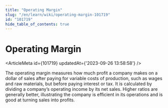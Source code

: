 ```yaml
---
title: "Operating Margin"
slug: "/en/learn/wiki/operating-margin-101719"
id: "101719"
hide_table_of_contents: true
---
```



# Operating Margin

<ArticleMeta id={101719} updatedAt={'2023-09-26 13:58:58'} />
<div className='border-solid border-b border-t-0 my-4 border-[var(--ifm-color-gray-300)]' />

The operating margin measures how much profit a company makes on a dollar of sales after paying for variable costs of production, such as wages and raw materials, but before paying interest or tax. It is calculated by dividing a company’s operating income by its net sales. Higher ratios are generally better, illustrating the company is efficient in its operations and is good at turning sales into profits.
